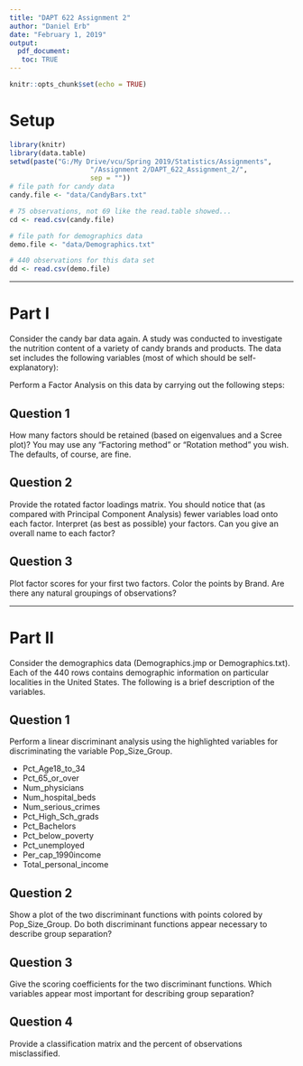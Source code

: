 ```yaml
---
title: "DAPT 622 Assignment 2"
author: "Daniel Erb"
date: "February 1, 2019"
output: 
  pdf_document:
   toc: TRUE
---
```


```r
knitr::opts_chunk$set(echo = TRUE)
```

# Setup

```r
library(knitr)
library(data.table)
setwd(paste("G:/My Drive/vcu/Spring 2019/Statistics/Assignments",
                    "/Assignment 2/DAPT_622_Assignment_2/",
                    sep = ""))
# file path for candy data
candy.file <- "data/CandyBars.txt"

# 75 observations, not 69 like the read.table showed...
cd <- read.csv(candy.file)

# file path for demographics data
demo.file <- "data/Demographics.txt"

# 440 observations for this data set
dd <- read.csv(demo.file)
```

---

# Part I
Consider the candy bar data again.  A study was conducted to investigate the nutrition content of a variety of candy brands and products.  The data set includes the following variables (most of which should be self-explanatory):

Perform a Factor Analysis on this data by carrying out the following steps:

## Question 1
How many factors should be retained (based on eigenvalues and a Scree plot)? You may use any “Factoring method” or “Rotation method” you wish. The defaults, of course, are fine. 

## Question 2
Provide the rotated factor loadings matrix. You should notice that (as compared with Principal Component Analysis) fewer variables load onto each factor. Interpret (as best as possible) your factors. Can you give an overall name to each factor?

## Question 3
Plot factor scores for your first two factors. Color the points by Brand. Are there any natural groupings of observations? 

---

# Part II
Consider the demographics data (Demographics.jmp or Demographics.txt).  Each of the 440 rows contains demographic information on particular localities in the United States.  The following is a brief description of the variables. 

## Question 1
Perform a linear discriminant analysis using the highlighted variables for discriminating the variable Pop_Size_Group.

* Pct_Age18_to_34
* Pct_65_or_over
* Num_physicians
* Num_hospital_beds
* Num_serious_crimes
* Pct_High_Sch_grads
* Pct_Bachelors
* Pct_below_poverty
* Pct_unemployed
* Per_cap_1990income
* Total_personal_income

## Question 2
Show a plot of the two discriminant functions with points colored by Pop_Size_Group. Do both discriminant functions appear necessary to describe group separation? 

## Question 3
Give the scoring coefficients for the two discriminant functions. Which variables appear most important for describing group separation? 

## Question 4
Provide a classification matrix and the percent of observations misclassified. 





